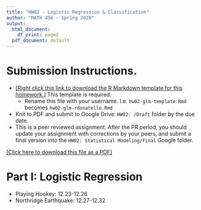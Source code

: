```yaml
---
title: "HW02 - Logistic Regression & Classification"
author: "MATH 456 - Spring 2020"
output:
  html_document:
    df_print: paged
  pdf_document: default
---
```


# Submission Instructions. 

* [[Right click this link to download the R Markdown template for this homework.]](hw02-glm-template.Rmd) This template is required. 
    - Rename this file with your username. I.e. `hw02-glm-template.Rmd` becomes `hw02-glm-rdonatello.Rmd`
* Knit to PDF and submit to Google Drive: `HW02: /Draft` folder by the due date. 
* This is a peer reviewed assignment. After the PR period, you should update your assignment with corrections by your peers, and submit a final version into the `HW02: Statistical Modeling/Final` Google folder. 

[[Click here to download this file as a PDF]](hw02.pdf)

# Part I: Logistic Regression



* Playing Hookey: 12.23-12.26
* Northridge Earthquake: 12.27-12.32


   